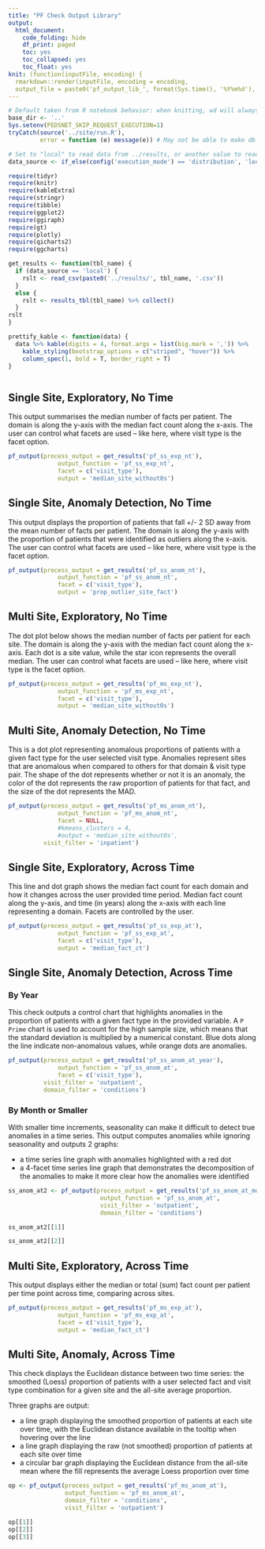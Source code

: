 ```yaml
---
title: "PF Check Output Library"
output:
  html_document:
    code_folding: hide
    df_print: paged
    toc: yes
    toc_collapsed: yes
    toc_float: yes
knit: (function(inputFile, encoding) {
  rmarkdown::render(inputFile, encoding = encoding, 
  output_file = paste0('pf_output_lib_', format(Sys.time(), '%Y%m%d'), '.html') )}) 
---
```


```r
# Default taken from R notebook behavior: when knitting, wd will always be location of notebook
base_dir <- '..'
Sys.setenv(PEDSNET_SKIP_REQUEST_EXECUTION=1)
tryCatch(source('../site/run.R'),
         error = function (e) message(e)) # May not be able to make db connection

# Set to "local" to read data from ../results, or another value to read from db
data_source <- if_else(config('execution_mode') == 'distribution', 'local', 'not_local')

require(tidyr)
require(knitr)
require(kableExtra)
require(stringr)
require(tibble)
require(ggplot2)
require(ggiraph)
require(gt)
require(plotly)
require(qicharts2)
require(ggcharts)

get_results <- function(tbl_name) {
  if (data_source == 'local') {
    rslt <- read_csv(paste0('../results/', tbl_name, '.csv'))
  }
  else {
    rslt <- results_tbl(tbl_name) %>% collect()
  }
rslt
}

prettify_kable <- function(data) {
  data %>% kable(digits = 4, format.args = list(big.mark = ',')) %>%
    kable_styling(bootstrap_options = c("striped", "hover")) %>%
    column_spec(1, bold = T, border_right = T)
}



```

## Single Site, Exploratory, No Time

This output summarises the median number of facts per patient. The domain is along the y-axis with the median fact count along the x-axis. The user can control what facets are used -- like here, where visit type is the facet option.

```r

pf_output(process_output = get_results('pf_ss_exp_nt'),
              output_function = 'pf_ss_exp_nt',
              facet = c('visit_type'),
              output = 'median_site_without0s')

```

## Single Site, Anomaly Detection, No Time

This output displays the proportion of patients that fall +/- 2 SD away from the mean number of facts per patient. The domain is along the y-axis with the proportion of patients that were identified as outliers along the x-axis. The user can control what facets are used -- like here, where visit type is the facet option.

```r

pf_output(process_output = get_results('pf_ss_anom_nt'),
              output_function = 'pf_ss_anom_nt',
              facet = c('visit_type'),
              output = 'prop_outlier_site_fact')

```

## Multi Site, Exploratory, No Time

The dot plot below shows the median number of facts per patient for each site. The domain is along the y-axis with the median fact count along the x-axis. Each dot is a site value, while the star icon represents the overall median. The user can control what facets are used -- like here, where visit type is the facet option.

```r

pf_output(process_output = get_results('pf_ms_exp_nt'),
              output_function = 'pf_ms_exp_nt',
              facet = c('visit_type'),
              output = 'median_site_without0s')

```

## Multi Site, Anomaly Detection, No Time

This is a dot plot representing anomalous proportions of patients with a given fact type for the user selected visit type. Anomalies represent sites that are anomalous when compared to others for that domain & visit type pair. The shape of the dot represents whether or not it is an anomaly, the color of the dot represents the raw proportion of patients for that fact, and the size of the dot represents the MAD.

```r

pf_output(process_output = get_results('pf_ms_anom_nt'),
              output_function = 'pf_ms_anom_nt',
              facet = NULL,
              #kmeans_clusters = 4,
              #output = 'median_site_without0s',
          visit_filter = 'inpatient')

```

## Single Site, Exploratory, Across Time

This line and dot graph shows the median fact count for each domain and how it changes across the user provided time period. Median fact count along the y-axis, and time (in years) along the x-axis with each line representing a domain. Facets are controlled by the user.

```r

pf_output(process_output = get_results('pf_ss_exp_at'),
              output_function = 'pf_ss_exp_at',
              facet = c('visit_type'),
              output = 'median_fact_ct')

```

## Single Site, Anomaly Detection, Across Time

### By Year

This check outputs a control chart that highlights anomalies in the proportion of patients with a given fact type in the provided variable. A `P Prime` chart is used to account for the high sample size, which means that the standard deviation is multiplied by a numerical constant. Blue dots along the line indicate non-anomalous values, while orange dots are anomalies.

```r

pf_output(process_output = get_results('pf_ss_anom_at_year'),
              output_function = 'pf_ss_anom_at',
              facet = c('visit_type'),
          visit_filter = 'outpatient',
          domain_filter = 'conditions')

```

### By Month or Smaller

With smaller time increments, seasonality can make it difficult to detect true anomalies in a time series. This output computes anomalies while ignoring seasonality and outputs 2 graphs:

- a time series line graph with anomalies highlighted with a red dot
- a 4-facet time series line graph that demonstrates the decomposition of the anomalies to make it more clear how the anomalies were identified

```r

ss_anom_at2 <- pf_output(process_output = get_results('pf_ss_anom_at_month'),
                          output_function = 'pf_ss_anom_at',
                          visit_filter = 'outpatient',
                          domain_filter = 'conditions')

ss_anom_at2[[1]]

ss_anom_at2[[2]]

```

## Multi Site, Exploratory, Across Time

This output displays either the median or total (sum) fact count per patient per time point across time, comparing across sites.

```r

pf_output(process_output = get_results('pf_ms_exp_at'),
              output_function = 'pf_ms_exp_at',
              facet = c('visit_type'),
              output = 'median_fact_ct')

```

## Multi Site, Anomaly, Across Time

This check displays the Euclidean distance between two time series: the smoothed (Loess) proportion of patients with a user selected fact and visit type combination for a given site and the all-site average proportion. 

Three graphs are output:

  * a line graph displaying the smoothed proportion of patients at each site over time, with the Euclidean distance available in the tooltip when hovering over the line
  * a line graph displaying the raw (not smoothed) proportion of patients at each site over time
  * a circular bar graph displaying the Euclidean distance from the all-site mean where the fill represents the average Loess proportion over time

```r

op <- pf_output(process_output = get_results('pf_ms_anom_at'),
                output_function = 'pf_ms_anom_at',
                domain_filter = 'conditions',
                visit_filter = 'outpatient')

op[[1]]
op[[2]]
op[[3]]

```
